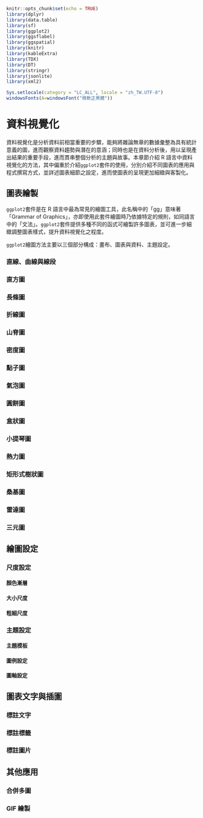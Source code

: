 ```r
knitr::opts_chunk$set(echo = TRUE)
library(dplyr)
library(data.table)
library(sf)
library(ggplot2)
library(ggsflabel)
library(ggspatial)
library(knitr)
library(kableExtra)
library(TDX)
library(DT)
library(stringr)
library(jsonlite)
library(xml2)

Sys.setlocale(category = "LC_ALL", locale = "zh_TW.UTF-8")
windowsFonts(A=windowsFont("微軟正黑體"))
```

# **資料視覺化**
資料視覺化是分析資料前相當重要的步驟，能夠將雜論無章的數據彙整為具有統計意義的圖，進而觀察資料趨勢與潛在的意涵；同時也是在資料分析後，用以呈現產出結果的重要手段，進而貫串整個分析的主題與故事。本章節介紹 R 語言中資料視覺化的方法，其中偏重於介紹`ggplot2`套件的使用，分別介紹不同圖表的應用與程式撰寫方式，並詳述圖表細節之設定，進而使圖表的呈現更加細緻與客製化。

## 圖表繪製
`ggplot2`套件是在 R 語言中最為常見的繪圖工具，此名稱中的「gg」意味著「Grammar of Graphics」，亦即使用此套件繪圖時乃依據特定的規則，如同語言中的「文法」。`ggplot2`套件提供多種不同的函式可繪製許多圖表，並可進一步細緻調整圖表樣式，提升資料視覺化之程度。

`ggplot2`繪圖方法主要以三個部分構成：畫布、圖表與資料、主題設定。




### 直線、曲線與線段




### 直方圖


### 長條圖


### 折線圖


### 山脊圖


### 密度圖


### 點子圖


### 氣泡圖


### 圓餅圖


### 盒狀圖


### 小提琴圖


### 熱力圖


### 矩形式樹狀圖


### 桑基圖


### 雷達圖


### 三元圖




## 繪圖設定

### 尺度設定

#### 顏色漸層

#### 大小尺度

#### 粗細尺度


### 主題設定

#### 主題模板


#### 圖例設定


#### 圖軸設定


## 圖表文字與插圖
<!-- geom_text() -->
<!-- geom_label() -->
<!-- ggtext -->
<!-- ggrepel -->
<!-- ggimage -->


### 標註文字

### 標註標籤


### 標註圖片


## 其他應用

### 合併多圖

### GIF 繪製








